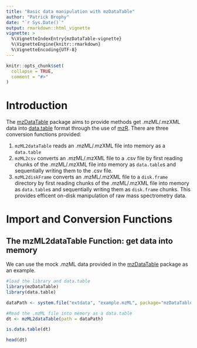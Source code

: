 ```yaml
---
title: "Basic data manipulation with mzDataTable"
author: "Patrick Brophy"
date: "`r Sys.Date()`"
output: rmarkdown::html_vignette
vignette: >
  %\VignetteIndexEntry{mzDataTable-vignette}
  %\VignetteEngine{knitr::rmarkdown}
  %\VignetteEncoding{UTF-8}
---
```


```r
knitr::opts_chunk$set(
  collapse = TRUE,
  comment = "#>"
)
```

# Introduction

The [mzDataTable](https://github.com/pmbrophy/mzDataTable) package aims to provide methods get .mzML/.mzXML data into [data.table](https://cran.r-project.org/web/packages/data.table/) format through the use of [mzR](https://www.bioconductor.org/packages/release/bioc/html/mzR.html). There are three conversion functions provided:

1. `mzML2dataTable` reads an .mzML/.mzXML file into memory as a `data.table`
2. `mzML2csv` converts an .mzML/.mzXML file to a .csv file by first reading chunks of the .mzML/.mzXML file into memory as `data.table`s and sequentially writing them to the .csv file.
3. `mzML2diskFrame` converts an .mzML/.mzXML file to a `disk.frame` directory by first reading chunks of the .mzML/.mzXML file into memory as `data.table`s and sequentially writing them as `disk.frame` chunks. This provides efficent on-disk manipulation of raw mass spectrometry data.

# Import and Conversion Functions
## The mzML2dataTable Function: get data into memory

We can use the mock .mzML data provided in the [mzDataTable](https://github.com/pmbrophy/mzDataTable) package as an example. 
```r
#load the library and data.table
library(mzDataTable)
library(data.table)

dataPath <- system.file("extdata", "example.mzML", package="mzDataTable", mustWork = TRUE)

#Read the .mzML file into memory as a data.table
dt <- mzML2dataTable(path = dataPath)

is.data.table(dt)

head(dt)
```
